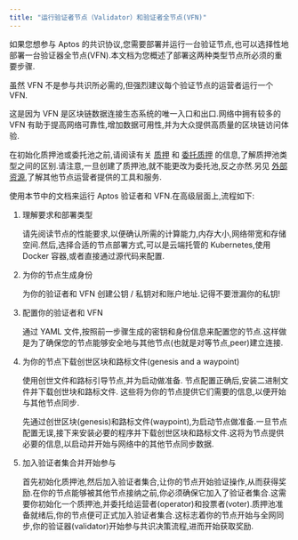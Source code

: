 ```yaml
---
title: "运行验证者节点（Validator）和验证者全节点(VFN)"
---
```


如果您想参与 Aptos 的共识协议,您需要部署并运行一台验证节点,也可以选择性地部署一台验证器全节点(VFN).本文档为您概述了部署这两种类型节点所必须的重要步骤.






<Aside type="note">
  虽然 VFN 不是参与共识所必需的,但强烈建议每个验证节点的运营者运行一个 VFN.

  这是因为 VFN 是区块链数据连接生态系统的唯一入口和出口.网络中拥有较多的 VFN 有助于提高网络可靠性,增加数据可用性,并为大众提供高质量的区块链访问体验.
</Aside>

在初始化质押池或委托池之前,请阅读有关 [质押](/zh/network/blockchain/staking) 和 [委托质押](/zh/network/blockchain/delegated-staking) 的信息,了解质押池类型之间的区别.请注意,一旦创建了质押池,就不能更改为委托池,反之亦然.另见 [外部资源](/zh/community/external-resources.md),了解其他节点运营者提供的工具和服务.

使用本节中的文档来运行 Aptos 验证者和 VFN.在高级层面上,流程如下:



<Steps>

1. 理解要求和部署类型

   请先阅读节点的性能要求,以便确认所需的计算能力,内存大小,网络带宽和存储空间.然后,选择合适的节点部署方式,可以是云端托管的 Kubernetes,使用 Docker 容器,或者直接通过源代码来配置.

2. 为你的节点生成身份

   为你的验证者和 VFN 创建公钥 / 私钥对和账户地址.记得不要泄漏你的私钥!

3. 配置你的验证者和 VFN

   通过 YAML 文件,按照前一步骤生成的密钥和身份信息来配置您的节点.这样做是为了确保您的节点能够安全地与其他节点(也就是对等节点,peer)建立连接.

4. 为你的节点下载创世区块和路标文件(genesis and a waypoint)

   使用创世文件和路标引导节点,并为启动做准备.
   节点配置正确后,安装二进制文件并下载创世块和路标文件.
   这些将为你的节点提供它们需要的信息,以便开始与其他节点同步.

   先通过创世区块(genesis)和路标文件(waypoint),为启动节点做准备.一旦节点配置无误,接下来安装必要的程序并下载创世区块和路标文件.这将为节点提供必要的信息,以启动并开始与网络中的其他节点同步数据.

5. 加入验证者集合并开始参与

   首先初始化质押池,然后加入验证者集合,让你的节点开始验证操作,从而获得奖励.在你的节点能够被其他节点接纳之前,你必须确保它加入了验证者集合.这需要你初始化一个质押池,并委托给运营者(operator)和投票者(voter).质押池准备就绪后,你的节点便可正式加入验证者集合.这标志着你的节点开始与全网同步,你的验证器(validator)开始参与共识决策流程,进而开始获取奖励.

</Steps>
